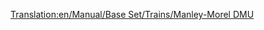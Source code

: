 [[Translation:en/Manual/Base Set/Trains/Manley-Morel DMU]]
{{es/Trenes|Imagen=[[File:en/Manleymoreldmu.png]]
|Nombre=Manley-Morel DMU
|Precio=25.780 € (12.890 £)
|Velocidad=112 km/h (70 mph)
|Peso=32 t
|Potencia=600 CV (447 kW)
|Coste-anual=2.556 € (1.278 £)
|Diseño=1957
|Duración=12
|Capacidad=76 pasajeros
|Descripción=la '''«Manley-Morel DMU»''' es una unidad diésel múltiple que consta dos unidades y lleva pasajeros.

Estos trenes en realidad son sólo adecuados para el transporte ligero de pasajeros, ya que carecen de potencia para transportar mercancías pesadas y arrastrar más unidades. Puede agregar más unidades para aumentar la potencia y la capacidad (al más puro estilo DMU), pero todavía estará limitado a una velocidad máxima de 112 Km/h siendo otra opción mejor esperar a la llegada del «[[es/Manual/Base Set/Trains/SH "125"|SH "125"]]» en 1977.

Una advertencia sin embargo: cuando se añaden trenes más rápidos a una gran red, puede encontrarse con que se quedan detrás de otras unidades más lentas, perdiendo velocidad toda la red, así que usted deberá o bien actualizar la plantilla entera, o mantener las DMU en un trozo de vías separadas de la red principal, o construir [[es/Tramos de adelantamiento|tramos de adelantamiento]].

Este tren se queda obsoleto con la aparición del [[es/Manual/Base Set/Trains/Dash|"Dash"]] en 1984, 8 km/h más rápido y 100 CV más potente (aunque no parezca mucho te sorprenderá la rapidez con que la que arranca).
|Vida-real=Esta es la versión de Transport Tycoon de la [https://www.wikipedia.org/wiki/British Rail Class 101 Metro-Cammell Class 101 DMU] que se introdujo como parte del Plan de Modernización de 1956 de la British Railways, diseñado para reemplazar las locomotoras de vapor de las líneas locales y las semi-expresos. Es representativo del estilo general de las DMU introducidas a finales de los años 50 y principios de los 60. Increíblemente, a pesar de su vida útil en TTD (12 años), estas máquinas fueron vistos aún. de forma perseverante en todo el campo británico, ¡en fecha tan tardía como es el año 2003!
}}
